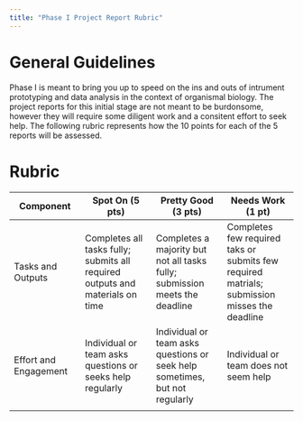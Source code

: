 ```yaml
---
title: "Phase I Project Report Rubric"
---
```


# General Guidelines

Phase I is meant to bring you up to speed on the ins and outs of intrument prototyping and data analysis in the context of organismal biology. The project reports for this initial stage are not meant to be burdonsome, however they will require some diligent work and a consitent effort to seek help. The following rubric represents how the 10 points for each of the 5 reports will be assessed.

# Rubric
 |Component| **Spot On (5 pts)** |  **Pretty Good (3 pts)** | **Needs Work (1 pt)**  
|--------|-------- |-------- |--------
| Tasks and Outputs | Completes all tasks fully; submits all required outputs and materials on time| Completes a majority but not all tasks fully; submission meets the deadline  | Completes few required taks or submits few required matrials; submission misses the deadline
| Effort and Engagement | Individual or team asks questions or seeks help regularly|  Individual or team asks questions or seek help sometimes, but not regularly  |  Individual or team does not seem help
||||
